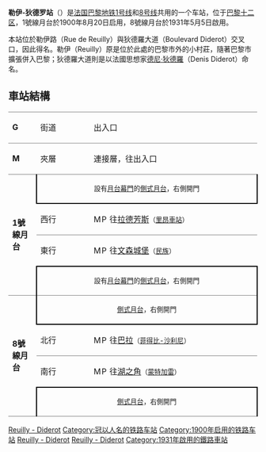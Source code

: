 {{Infobox station
| name                = 勒伊-狄德羅<br />{{lang|fr|Reuilly – Diderot}}
| symbol_location     = paris
| symbol              = m
| symbol2             = 
| type                = [[巴黎地鐵|巴黎地鐵]]車站
| image               = [[File:Metro_Paris_-_Ligne_1_-_Reuilly_Diderot_(5).jpg|250px]]
| alt                 = 
| caption             = [[巴黎地鐵1號線|1號線]]月台
| other_name          = 
| address             = [[巴黎十二區|巴黎十二區]]狄德羅大道73號、90號、116號、118號
| borough             = [[法蘭西島大區|法蘭西島大區]][[巴黎|巴黎]]
| country             = [[法國|法國]]
| coordinates         = {{coord|48|50|49|N|2|23|11|E|region:FR_scale:2000|format=dms|display=inline,title}}
| owned               = [[巴黎大眾運輸公司|RATP]]
| operator            = [[巴黎大眾運輸公司|RATP]]
| line                = [[巴黎地鐵1號線|巴黎地鐵1號線]]、[[巴黎地鐵8號線|8號線]]
| disabled            = 
| zone                = 第1收費區
| opened              = {{plainlist|
* 1900年8月20日<small>（1號線）</small>
* 1931年5月5日<small>（8號線）</small>
}}
| closed              = <!-- {{End date|YYYY|MM|DD|df=y}} -->
| former              = 勒伊路（{{lang|fr|Rue de Reuilly}}）<small>（1900－1931）</small>
| services            = 
| map_type            = France Paris
}}

'''勒伊-狄德罗站'''（{{lang-fr|Reuilly - Diderot}}）是[[法国|法国]][[巴黎地铁1号线|巴黎地铁1号线]]和[[巴黎地铁8号线|8号线]]共用的一个车站，位于[[巴黎十二区|巴黎十二区]]，1號線月台於1900年8月20日启用，8號線月台於1931年5月5日啟用。

本站位於勒伊路（Rue de Reuilly）與狄德羅大道（Boulevard Diderot）交叉口，因此得名。勒伊（Reuilly）原是位於此處的巴黎市外的小村莊，隨著巴黎市擴張併入巴黎；狄德羅大道則是以法國思想家[[德尼·狄德羅|德尼·狄德羅]]（Denis Diderot）命名。

== 車站結構 ==
{| border=0 cellspacing=0 cellpadding=3
|style="border-top:solid 1px gray;" width=50 valign=top|'''G'''
|style="border-top:solid 1px gray;" width=125 valign=top|街道
|style="border-top:solid 1px gray;" width=450 valign=top|出入口
|-
|style="border-top:solid 1px gray;" width=50 valign=top|'''M'''
|style="border-top:solid 1px gray;" width=125 valign=top|夾層
|style="border-top:solid 1px gray;" width=450 valign=top|連接層，往出入口
|-
|style="border-top:solid 1px gray;border-bottom:solid 1px gray;" width=50 rowspan=4 valign=top|'''1號線月台'''
|style="border-top:solid 1px gray;border-right:solid 2px black;border-left:solid 2px black;border-bottom:solid 2px black;" colspan=2|<center><small>設有[[月台幕門|月台幕門]]的[[側式月台|側式月台]]，右側開門</small></center>
|-
|style="border-bottom:solid 1px gray;" width=100|西行
|style="border-bottom:solid 1px gray;" width=390|{{arrow|L}} [[File:Metro-M.svg|16x16px]][[File:Paris_Metro_1.svg|16x16px]]往[[拉德芳斯站_(巴黎地鐵)|拉德芳斯]]<small>（[[里昂車站_(巴黎地鐵)|里昂車站]]）</small>
|-
|東行
|{{arrow|R}} [[File:Metro-M.svg|16x16px]][[File:Paris_Metro_1.svg|16x16px]]往[[文森城堡站|文森城堡]]<small>（[[民族站_(巴黎地鐵)|民族]]）</small>
|-
|style="border-top:solid 2px black;border-right:solid 2px black;border-left:solid 2px black;border-bottom:solid 1px gray;" colspan=2|<center><small>設有[[月台幕門|月台幕門]]的[[側式月台|側式月台]]，右側開門</center>
|-
|style="border-bottom:solid 1px gray;" width=50 rowspan=4 valign=top|'''8號線月台'''
|style="border-top:solid 0 gray;border-right:solid 2px black;border-left:solid 2px black;border-bottom:solid 2px black;" colspan=2|<center><small>[[側式月台|側式月台]]，右側開門
|-
|style="border-bottom:solid 1px gray;" width=100|北行
|style="border-bottom:solid 1px gray;" width=390|{{arrow|L}} [[File:Metro-M.svg|16x16px]][[File:Paris_m_8_jms.svg|16x16px]]往[[巴拉站|巴拉]]<small>（[[菲得比-沙利尼站|菲得比-沙利尼]]）</small>
|-
|南行
|{{arrow|R}} [[File:Metro-M.svg|16x16px]][[File:Paris_m_8_jms.svg|16x16px]]往[[湖之角站|湖之角]]<small>（[[蒙特加雷站|蒙特加雷]]）</small>
|-
|style="border-top:solid 2px black;border-right:solid 2px black;border-left:solid 2px black;border-bottom:solid 1px gray;" colspan=2|<center><small>[[側式月台|側式月台]]，右側開門
|}

{{巴黎地铁1号线}}
{{巴黎地鐵8號線}}
[[Category:巴黎地鐵1號線車站|Reuilly - Diderot]]
[[Category:冠以人名的铁路车站|Category:冠以人名的铁路车站]]
[[Category:1900年启用的铁路车站|Category:1900年启用的铁路车站]]
[[Category:巴黎十二區地鐵車站|Reuilly - Diderot]]
[[Category:巴黎地鐵8號線車站|Reuilly - Diderot]]
[[Category:1931年啟用的鐵路車站|Category:1931年啟用的鐵路車站]]